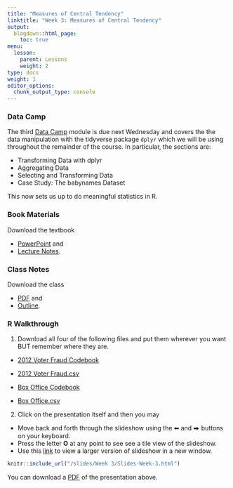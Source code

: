 ```yaml
---
title: "Measures of Central Tendency"
linktitle: "Week 3: Measures of Central Tendency"
output:
  blogdown::html_page:
    toc: true
menu:
  lesson:
    parent: Lessons
    weight: 2
type: docs
weight: 1
editor_options: 
  chunk_output_type: console
---
```


### Data Camp
The third [Data Camp](https://www.datacamp.com/){target="_blank"} module is due next Wednesday and covers the the data manipulation with the tidyverse package `dplyr` which we will be using throughout the remainder of the course. In particular, the sections are:

- Transforming Data with dplyr
- Aggregating Data
- Selecting and Transforming Data
- Case Study: The babynames Dataset

This now sets us up to do meaningful statistics in R.

### Book Materials
Download the textbook

- [PowerPoint](/slides/Week 3/SSDS_Ch3.pptx){target="_blank"} and
- [Lecture Notes](/lecture_notes/Week 3/SSDS_Ch3.docx){target="_blank"}.

### Class Notes
Download the class

- [PDF](/slides/Week 3/ICS_Ch3.pdf){target="_blank"} and 
- [Outline](/lecture_notes/Week 3/ICN_Ch3.pdf){target="_blank"}.

### R Walkthrough

1. Download all four of the following files and put them wherever you want BUT remember where they are.

- [2012 Voter Fraud Codebook](/slides/Week 3/2012_Voter_Fraud_Codebook.pdf){target="_blank"} 
- [2012 Voter Fraud.csv](/slides/Week 3/2012 Voter Fraud.csv){target="_blank"}

- [Box Office Codebook](/slides/Week 3/Box_Office_Codebook.pdf){target="_blank"} 
- [Box Office.csv](/slides/Week 3/Box Office.csv){target="_blank"}

2. Click on the presentation itself and then you may

- Move back and forth through the slideshow using the ⬅ and ⮕ buttons on your keyboard.
- Press the letter **O** at any point to see see a tile view of the slideshow.
- Use this [link](/slides/Week 3/Slides-Week-3.html){target="_blank"} to view a larger version of slideshow in a new window.

```r
knitr::include_url("/slides/Week 3/Slides-Week-3.html")
```

You can download a [PDF](/slides/Week 3/Slides-Week-3.pdf){target="_blank"} of the presentation above. 
